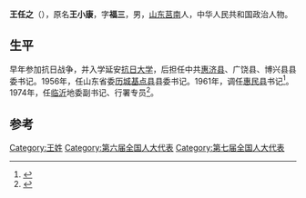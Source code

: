 {{Otheruses|other=名为王任之的其他人物|王再聘}}

'''王任之'''（{{bd|1918年|3月27日|2014年|1月13日|catIdx=Wang}}），原名'''王小康'''，字'''福三'''，男，[[山东|山东]][[莒南|莒南]]人，中华人民共和国政治人物。

== 生平 ==
早年参加抗日战争，并入学延安[[抗日大学|抗日大学]]，后担任中共[[惠济县|惠济县]]、广饶县、博兴县县委书记。1956年，任山东省委[[历城|历城]][[基点县|基点县]]县委书记。1961年，调任[[惠民县|惠民县]]书记<ref>{{cite news|title=听英雄王任之讲抗战经历|url=http://www.sd.xinhuanet.com/news/2005-08/13/content_4873366.htm|accessdate=2014-01-29|newspaper=新华网|deadurl=yes|archiveurl=https://web.archive.org/web/20140203005727/http://www.sd.xinhuanet.com/news/2005-08/13/content_4873366.htm|archivedate=2014-02-03}}</ref>。1974年，任[[临沂|临沂]]地委副书记、行署专员<ref>{{cite news|title=王任之同志逝世|url=http://cpc.people.com.cn/n/2014/0126/c87393-24229447.html|accessdate=2014-01-29|newspaper=人民网|archive-date=2014-02-03|archive-url=https://web.archive.org/web/20140203113011/http://cpc.people.com.cn/n/2014/0126/c87393-24229447.html|dead-url=no}}</ref>。

==参考==
{{reflist}}

{{Authority control}}

{{DEFAULTSORT:}}
[[Category:王姓|Category:王姓]]
[[Category:第六届全国人大代表|Category:第六届全国人大代表]]
[[Category:第七届全国人大代表|Category:第七届全国人大代表]]


{{中国政治人物小作品}}